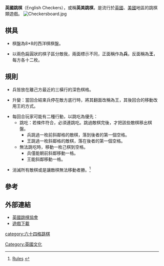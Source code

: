 '''英國跳棋'''（English Checkers），或稱'''英美跳棋'''，是流行於[[英國|英國]]、[[美國|美國]]地區的跳棋類遊戲。
[[Image:Checkersboard.jpg|thumb]]     
==棋具==

*棋盤為8*8的西洋棋棋盤。

*以兩色扁圓狀的棋子區分敵我，兩面標示不同，正面稱作為'''兵'''，反面稱為'''王'''，每方各十二枚。

==規則==

*兵皆放在離己方最近的三橫行的深色棋格。

*升變：當回合結束兵停在敵方底行時，將其翻面改稱為王，其後回合的移動改用王的方式。

*每回合玩家可能有二種行動，以跳吃為優先：
**跳吃：若條件符合，必須連跳吃。跳過敵棋完後，才把該些敵棋移出棋盤。
***兵跳過一枚前斜鄰格的敵棋，落到後者的第一個空格。
***王跳過一枚斜鄰格的敵棋，落在後者的第一個空格。
**無法跳吃時，移動一枚己棋到空格。
***兵僅能朝前斜鄰移動一格。
***王能斜鄰移動一格。

*消滅所有敵棋或是讓敵棋無法移動者勝。<ref>[http://www.englishdraughts.co.uk/rules.htm Rules] {{webarchive|url=https://web.archive.org/web/20120404091043/http://www.englishdraughts.co.uk/rules.htm |date=2012-04-04 }}</ref>

==參考==
<div class="references-small">
<references/>
</div>

==外部連結==

*[https://web.archive.org/web/20020802014741/http://home.clara.net/davey/ 英國跳棋協會]
*[http://www.zillions-of-games.com/cgi-bin/zilligames/submissions.cgi?do=show;id=679 遊戲下載]

[[category:六十四格跳棋|category:六十四格跳棋]]
[[Category:英國文化|Category:英國文化]]
